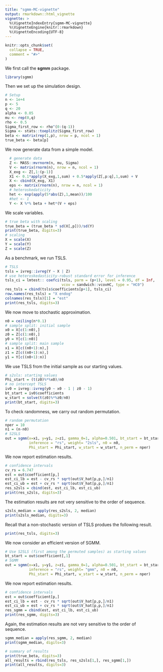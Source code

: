 ```yaml
---
title: "sgmm-MC-vignette"
output: rmarkdown::html_vignette
vignette: >
  %\VignetteIndexEntry{sgmm-MC-vignette}
  %\VignetteEngine{knitr::rmarkdown}
  %\VignetteEncoding{UTF-8}
---
```


```r
knitr::opts_chunk$set(
  collapse = TRUE,
  comment = "#>"
)
```

We first call the __sgmm__ package.

```r
library(sgmm)
```

Then we set up the simulation design.


```r
# Setup
n <- 1e+4
p <- 5
q <- 20
alpha <- 0.05
mu <- rep(0,q)
rho <- 0.5
Sigma_first_row <- rho^(0:(q-1)) 
Sigma <- stats::toeplitz(Sigma_first_row)
beta <- matrix(rep(1,p), nrow = p, ncol = 1)
true_beta <- beta[p]
```

We now generate data from a simple model. 

```r
  # generate data
  Z <- MASS::mvrnorm(n, mu, Sigma)
  V <- matrix(rnorm(n), nrow = n, ncol = 1)
  X_exg <- Z[,1:(p-1)]
  X1 <- 0.1*apply(X_exg,1,sum) + 0.5*apply(Z[,p:q],1,sum) + V
  X <- cbind(X_exg, X1)
  eps <- matrix(rnorm(n), nrow = n, ncol = 1)
  # heteroskedaticity
  het <- exp(apply(5*abs(Z),1,mean))/100
  #het <- 1
  Y <- X %*% beta + het*(V + eps)
```

We scale variables.

```r
# true beta with scaling
true_beta = (true_beta * sd(X[,p]))/sd(Y)
print(true_beta, digits=3)
# scaling
X = scale(X)
Y = scale(Y)
Z = scale(Z)
```

As a benchmark, we run TSLS.

```r
# TSLS
tsls = ivreg::ivreg(Y ~ X | Z) 
# use heteroskedasticity-robust standard error for inference
tsls_ci = lmtest:: coefci(tsls, parm = (p+1), level = 0.95, df = Inf, 
                          vcov = sandwich::vcovHC, type = "HC0")
res_tsls = cbind(tsls$coefficients[p+1], tsls_ci)
row.names(res_tsls) = "X endog"
colnames(res_tsls)[1] = "est"
print(res_tsls, digits=3)
```

We now move to stochastic approximation.

```r
n0 = ceiling(n*0.1)
# sample split: initial sample 
x0 = X[c(1:n0),]
z0 = Z[c(1:n0),]
y0 = Y[c(1:n0)]
# sample split: main sample 
x1 = X[c((n0+1):n),]
z1 = Z[c((n0+1):n),]
y1 = Y[c((n0+1):n)]
```

We use TSLS from the initial sample as our starting values.

```r
# s2sls: starting values
Phi_start = (t(z0)%*%x0)/n0
# no intercept TSLS
iv0 = ivreg::ivreg(y0 ~ x0 - 1 | z0 - 1)
bt_start = iv0$coefficients
w_start = solve(t(z0)%*%z0/n0)
print(bt_start, digits=3)
```

To check randomness, we carry out random permutation. 

```r
# random permutation
nper = 10
n1 = (n-n0)
# S2SLS
out = sgmm(x=x1, y=y1, z=z1, gamma_0=1, alpha=0.501, bt_start = bt_start,
           inference = "rs", weight= "2sls", n0 = n0,
           Phi_start = Phi_start, w_start = w_start, n_perm = nper)
```

We now report estimation results.

```r
# confidence intervals 
cv_rs = 6.747
est = out$coefficient[p,]
est_ci_lb = est - cv_rs * sqrt(out$V_hat[p,p,]/n1)
est_ci_ub = est + cv_rs * sqrt(out$V_hat[p,p,]/n1)
res_s2sls = cbind(est, est_ci_lb, est_ci_ub)
print(res_s2sls, digits=3)
```

The estimation results are not very sensitive to the order of sequence. 

```r
s2sls_median = apply(res_s2sls, 2, median)
print(s2sls_median, digits=3)
```
Recall that a non-stochastic version of TSLS produes the following result.

```r
print(res_tsls, digits=3)
```

We now consider an efficient version of SGMM.

```r
# Use S2SLS (first among the permuted samples) as starting values
bt_start = out$coefficient[,1]
# SGMM
out = sgmm(x=x1, y=y1, z=z1, gamma_0=1, alpha=0.501, bt_start = bt_start,
           inference = "rs", weight= "gmm", n0 = n0,
           Phi_start = Phi_start, w_start = w_start, n_perm = nper)
```

We now report estimation results.

```r
# confidence intervals 
est = out$coefficient[p,]
est_ci_lb = est - cv_rs * sqrt(out$V_hat[p,p,]/n1)
est_ci_ub = est + cv_rs * sqrt(out$V_hat[p,p,]/n1)
res_sgmm = cbind(est, est_ci_lb, est_ci_ub)
print(res_sgmm, digits=3)
```

Again, the estimation results are not very sensitive to the order of sequence. 

```r
sgmm_median = apply(res_sgmm, 2, median)
print(sgmm_median, digits=3)
```

```r
# summary of results
print(true_beta, digits=3)
all_results = rbind(res_tsls, res_s2sls[1,], res_sgmm[1,])
print(all_results, digits=3)
```

